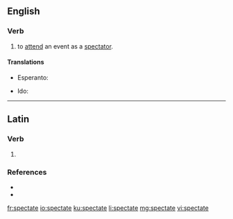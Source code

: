 ==English==

===Verb===
{{en-verb|spectat}}

# {{lb|en|intransitive}} to [[attend]] an event as a [[spectator]].

====Translations====
{{trans-top|attend an event as a spectator}}
* Esperanto: {{t|eo|spekti}}
{{trans-mid}}
* Ido: {{t+|io|spektar}}
{{trans-bottom}}

----

==Latin==

===Verb===
{{la-verb-form|spectāte}}

# {{inflection of|spectō||1|p|pres|actv|impr|lang=la}}

===References===
* {{R:L&S}}
* {{R:Gaffiot}}

[[fr:spectate]]
[[io:spectate]]
[[ku:spectate]]
[[li:spectate]]
[[mg:spectate]]
[[vi:spectate]]
